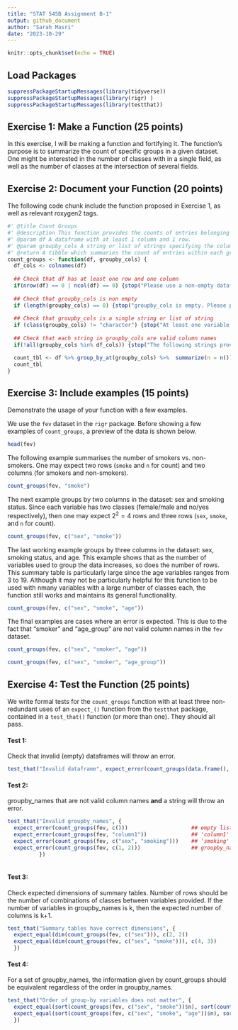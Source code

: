 ```yaml
---
title: "STAT 545B Assignment B-1"
output: github_document
author: "Sarah Masri"
date: "2023-10-29"
---
```


```r
knitr::opts_chunk$set(echo = TRUE)
```

## Load Packages

```r
suppressPackageStartupMessages(library(tidyverse))
suppressPackageStartupMessages(library(rigr) )
suppressPackageStartupMessages(library(testthat))
```


## Exercise 1: Make a Function (25 points)
In this exercise, I will be making a function and fortifying it. The function's purpose is to summarize the count of specific groups in a given dataset. One might be interested in the number of classes with in a single field, as well as the number of classes at the intersection of several fields. 


## Exercise 2: Document your Function (20 points)

The following code chunk include the function proposed in Exercise 1, as well as relevant roxygen2 tags.

```r

#' @title Count Groups
#' @description This function provides the counts of entries belonging to classes in a variable or variables of a dataset.
#' @param df A dataframe with at least 1 column and 1 row.
#' @param groupby_cols A string or list of strings specifying the column name(s) that the function will use to group the data. Must have length at least 1. 
#' @return A tibble which summaries the count of entries within each group or combination of groups (if the data is grouped by more than 1 column). 
count_groups <- function(df, groupby_cols) {
  df_cols <- colnames(df)
  
  ## Check that df has at least one row and one column
  if(nrow(df) == 0 | ncol(df) == 0) {stop("Please use a non-empty dataframe.")}
  
  ## Check that groupby_cols is non empty
  if (length(groupby_cols) == 0) {stop("groupby_cols is empty. Please provide at least one column name.")}
  
  ## Check that groupby_cols is a single string or list of string
  if (class(groupby_cols) != "character") {stop("At least one variable in groupby_cols is not a string.")}
  
  ## Check that each string in groupby_cols are valid column names
  if(!all(groupby_cols %in% df_cols)) {stop("The following strings provided are not valid column names: ", toString(groupby_cols[which(!groupby_cols %in% df_cols)]))}

  count_tbl <- df %>% group_by_at(groupby_cols) %>%  summarize(n = n())
  count_tbl
}
```


## Exercise 3: Include examples (15 points)
Demonstrate the usage of your function with a few examples. 

We use the `fev` dataset in the `rigr` package. Before showing a few examples of `count_groups`, a preview of the data is shown below.

```r
head(fev)
```

The following example summarises the number of smokers vs. non-smokers. One may expect two rows (`smoke` and `n` for count) and two columns (for smokers and non-smokers).

```r
count_groups(fev, "smoke")
```
The next example groups by two columns in the dataset: sex and smoking status. Since each variable has two classes (female/male and no/yes respectively), then one may expect $2^2 = 4$ rows and three rows (`sex`, `smoke`, and `n` for count).

```r
count_groups(fev, c("sex", "smoke"))
```

The last working example groups by three columns in the dataset: sex, smoking status, and age. This example shows that as the number of variables used to group the data increases, so does the number of rows. This summary table is particularly large since the age variables ranges from 3 to 19. Although it may not be particularly helpful for this function to be used with nmany variables with a large number of classes each, the function still works and maintains its general functionality. 


```r
count_groups(fev, c("sex", "smoke", "age"))
```
The final examples are cases where an error is expected. This is due to the fact that "smoker" and "age_group" are not valid column names in the `fev` dataset. 

```r
count_groups(fev, c("sex", "smoker", "age"))

count_groups(fev, c("sex", "smoker", "age_group"))
```

## Exercise 4: Test the Function (25 points)

We write formal tests for the `count_groups` function with at least three non-redundant uses of an `expect_()` function from the `testthat` package, contained in a `test_that()` function (or more than one). They should all pass.


#### Test 1: 
Check that invalid (empty) dataframes will throw an error. 

```r
test_that("Invalid dataframe", expect_error(count_groups(data.frame(), "column1")))
```
#### Test 2: 
groupby_names that are not valid column names **and** a string will throw an error. 
```r
test_that("Invalid groupby_names", {
  expect_error(count_groups(fev, c()))                    ## empty list not valid
  expect_error(count_groups(fev, "column1"))              ## 'column1' is not a valid colname
  expect_error(count_groups(fev, c("sex", "smoking")))    ## 'smoking' is not a valid colname, but 'sex' is
  expect_error(count_groups(fev, c(1, 2)))                ## groupby_names are not strings
          })
                                                                                                      
```
#### Test 3:
Check expected dimensions of summary tables. Number of rows should be the number of combinations of classes between variables provided. If the number of variables in groupby_names is k, then the expected number of columns is k+1. 
```r
test_that("Summary tables have correct dimensions", {
  expect_equal(dim(count_groups(fev, c("sex"))), c(2, 2))
  expect_equal(dim(count_groups(fev, c("sex", "smoke"))), c(4, 3))
  })
```

#### Test 4: 
For a set of groupby_names, the information given by count_groups should be equivalent regardless of the order in groupby_names. 
```r
test_that("Order of group-by variables does not matter", {
  expect_equal(sort(count_groups(fev, c("sex", "smoke"))$n), sort(count_groups(fev, c("smoke", "sex"))$n))
  expect_equal(sort(count_groups(fev, c("sex", "smoke", "age"))$n), sort(count_groups(fev, c("age", "smoke", "sex"))$n))
  })
                                                                                                          
```
